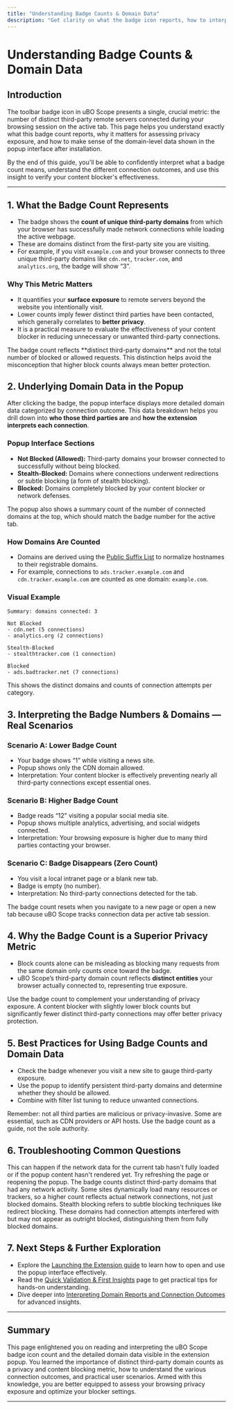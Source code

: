```yaml
---
title: "Understanding Badge Counts & Domain Data"
description: "Get clarity on what the badge icon reports, how to interpret the number of distinct third-party connections, and why this metric matters for privacy and content-blocking evaluation. This helps users make sense of the data immediately after installation."
---
```


# Understanding Badge Counts & Domain Data

## Introduction

The toolbar badge icon in uBO Scope presents a single, crucial metric: the number of distinct third-party remote servers connected during your browsing session on the active tab. This page helps you understand exactly what this badge count reports, why it matters for assessing privacy exposure, and how to make sense of the domain-level data shown in the popup interface after installation.

By the end of this guide, you'll be able to confidently interpret what a badge count means, understand the different connection outcomes, and use this insight to verify your content blocker's effectiveness.

---

## 1. What the Badge Count Represents

- The badge shows the **count of unique third-party domains** from which your browser has successfully made network connections while loading the active webpage.
- These are domains distinct from the first-party site you are visiting.
- For example, if you visit `example.com` and your browser connects to three unique third-party domains like `cdn.net`, `tracker.com`, and `analytics.org`, the badge will show “3”.

### Why This Metric Matters

- It quantifies your **surface exposure** to remote servers beyond the website you intentionally visit.
- Lower counts imply fewer distinct third parties have been contacted, which generally correlates to **better privacy**.
- It is a practical measure to evaluate the effectiveness of your content blocker in reducing unnecessary or unwanted third-party connections.

<Tip>
The badge count reflects **distinct third-party domains** and not the total number of blocked or allowed requests. This distinction helps avoid the misconception that higher block counts always mean better protection.
</Tip>

## 2. Underlying Domain Data in the Popup

After clicking the badge, the popup interface displays more detailed domain data categorized by connection outcome. This data breakdown helps you drill down into **who those third parties are** and **how the extension interprets each connection**.

### Popup Interface Sections

- **Not Blocked (Allowed):** Third-party domains your browser connected to successfully without being blocked.
- **Stealth-Blocked:** Domains where connections underwent redirections or subtle blocking (a form of stealth blocking).
- **Blocked:** Domains completely blocked by your content blocker or network defenses.

The popup also shows a summary count of the number of connected domains at the top, which should match the badge number for the active tab.

### How Domains Are Counted

- Domains are derived using the [Public Suffix List](https://publicsuffix.org) to normalize hostnames to their registrable domains.
- For example, connections to `ads.tracker.example.com` and `cdn.tracker.example.com` are counted as one domain: `example.com`.

### Visual Example

```text
Summary: domains connected: 3

Not Blocked
- cdn.net (5 connections)
- analytics.org (2 connections)

Stealth-Blocked
- stealthtracker.com (1 connection)

Blocked
- ads.badtracker.net (7 connections)
```

This shows the distinct domains and counts of connection attempts per category.

## 3. Interpreting the Badge Numbers & Domains — Real Scenarios

### Scenario A: Lower Badge Count

- Your badge shows “1” while visiting a news site.
- Popup shows only the CDN domain allowed.
- Interpretation: Your content blocker is effectively preventing nearly all third-party connections except essential ones.

### Scenario B: Higher Badge Count

- Badge reads “12” visiting a popular social media site.
- Popup shows multiple analytics, advertising, and social widgets connected.
- Interpretation: Your browsing exposure is higher due to many third parties contacting your browser.

### Scenario C: Badge Disappears (Zero Count)

- You visit a local intranet page or a blank new tab.
- Badge is empty (no number).
- Interpretation: No third-party connections detected for the tab.

<Note>
The badge count resets when you navigate to a new page or open a new tab because uBO Scope tracks connection data per active tab session.
</Note>

## 4. Why the Badge Count is a Superior Privacy Metric

- Block counts alone can be misleading as blocking many requests from the same domain only counts once toward the badge.
- uBO Scope’s third-party domain count reflects **distinct entities** your browser actually connected to, representing true exposure.

<Tip>
Use the badge count to complement your understanding of privacy exposure. A content blocker with slightly lower block counts but significantly fewer distinct third-party connections may offer better privacy protection.
</Tip>

## 5. Best Practices for Using Badge Counts and Domain Data

- Check the badge whenever you visit a new site to gauge third-party exposure.
- Use the popup to identify persistent third-party domains and determine whether they should be allowed.
- Combine with filter list tuning to reduce unwanted connections.

<Warning>
Remember: not all third parties are malicious or privacy-invasive. Some are essential, such as CDN providers or API hosts. Use the badge count as a guide, not the sole authority.
</Warning>

## 6. Troubleshooting Common Questions

<AccordionGroup title="Troubleshooting Badge Counts & Popup Data">
<Accordion title="Why does my badge display a number but the popup shows no domains?">
This can happen if the network data for the current tab hasn't fully loaded or if the popup content hasn't rendered yet. Try refreshing the page or reopening the popup.
</Accordion>
<Accordion title="Why is the badge count sometimes higher than I expect?">
The badge counts distinct third-party domains that had any network activity. Some sites dynamically load many resources or trackers, so a higher count reflects actual network connections, not just blocked domains.
</Accordion>
<Accordion title="Why do some domains show under 'stealth-blocked'?">
Stealth blocking refers to subtle blocking techniques like redirect blocking. These domains had connection attempts interfered with but may not appear as outright blocked, distinguishing them from fully blocked domains.
</Accordion>
</AccordionGroup>

## 7. Next Steps & Further Exploration

- Explore the [Launching the Extension guide](https://your-docs-domain/getting-started/first-run-usage/launch-extension) to learn how to open and use the popup interface effectively.
- Read the [Quick Validation & First Insights](https://your-docs-domain/getting-started/first-run-usage/quick-validation) page to get practical tips for hands-on understanding.
- Dive deeper into [Interpreting Domain Reports and Connection Outcomes](https://your-docs-domain/guides/getting-started/interpreting-domain-reports) for advanced insights.

---

## Summary

This page enlightened you on reading and interpreting the uBO Scope badge icon count and the detailed domain data visible in the extension popup. You learned the importance of distinct third-party domain counts as a privacy and content blocking metric, how to understand the various connection outcomes, and practical user scenarios. Armed with this knowledge, you are better equipped to assess your browsing privacy exposure and optimize your blocker settings.

---
